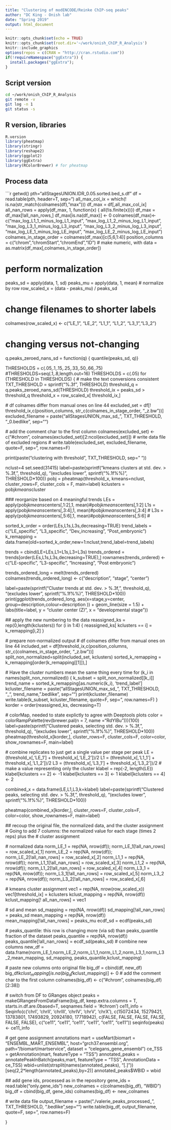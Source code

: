 ```yaml
---
title: "Clustering of modENCODE/Reinke ChIP-seq peaks"
author: "DC King - Onish lab"
date: "Spring 2019"
output: html_document
---
```


```r
knitr::opts_chunk$set(echo = TRUE)
knitr::opts_chunk$set(root.dir='~/work/onish_ChIP_R_Analysis')
knitr::include_graphics
options(repos = c(CRAN = "http://cran.rstudio.com"))
if(!requireNamespace("ggExtra")) {
  install.packages("ggExtra");
}
```

## Script version
```bash
cd ~/work/onish_ChIP_R_Analysis
git remote -v
git log -n 1
git status -s
```

## R version, libraries
```r
R.version
library(pheatmap)
library(stringr)
library(reshape2)
library(ggplot2)
library(ggExtra)
library(RColorBrewer) # for pheatmap
```

## Process data
```r
getwd()
pth="allStagesUNION.IDR_0.05.sorted.bed_s.df"
df = read.table(pth, header=T, sep="\t")
all_max_col_ix = which(! is.na(str_match(colnames(df),"max")))
df_max = df[,all_max_col_ix]
all_nan_rows = apply(df_max, 1, function(x) { all(!is.finite(x))})
df_max = df_max[!all_nan_rows,]
df_max[is.na(df_max)] <- 0
colnames(df_max)<-c("max_log_L1_1_minus_log_L1_input", "max_log_L1_2_minus_log_L1_input", "max_log_L3_1_minus_log_L3_input", "max_log_L3_2_minus_log_L3_input", "max_log_LE_1_minus_log_LE_input",  "max_log_LE_2_minus_log_LE_input")
colnames_in_stage_order = colnames(df_max)[c(5,6,1:4)]
position_columns = c("chrom","chromStart","chromEnd","ID")
# make numeric, with 
data = as.matrix(df_max[,colnames_in_stage_order])

# perform normalization
peaks_sd = apply(data, 1, sd)
peaks_mu = apply(data, 1, mean)
# normalize by row
row_scaled_x = (data - peaks_mu) /  peaks_sd

# change filenames to shorter labels
colnames(row_scaled_x) <- c("LE_1", "LE_2", "L1_1", "L1_2", "L3_1","L3_2")

# changing versus not-changing
q.peaks_zeroed_nans_sd = function(q) { quantile(peaks_sd, q)}

THRESHOLDS = c(.05,.1,.15,.25,.33,.50,.66,.75)
#THRESHOLDS=seq(.1,.8,length.out=16)
THRESHOLDS = c(.05)
for (THRESHOLD in THRESHOLDS) {
  # make the text conversions consistent
  TXT_THRESHOLD = sprintf("%.3f", THRESHOLD)
  threshold_q = q.peaks_zeroed_nans_sd(THRESHOLD)
  threshold_ix = peaks_sd > threshold_q
  threshold_x = row_scaled_x[ threshold_ix,]
  
  # df colnames differ from manual ones on line 44
  excluded_set = df[! threshold_ix,c(position_columns, str_c(colnames_in_stage_order, "_z.bw"))]
  excluded_filename = paste("allStagesUNION_max_sd_", TXT_THRESHOLD, "_0.bedlike", sep="")
  
  # add the comment char to the first column
  colnames(excluded_set) <- c("#chrom", colnames(excluded_set)[2:ncol(excluded_set)])
  # write data file of excluded regions
  # write.table(excluded_set, excluded_filename, quote=F, sep="\t", row.names=F)
  
  print(paste("clustering with threshold", TXT_THRESHOLD, sep=" "))
  
  nclust=4
  set.seed(31415)
  label=paste(sprintf("kmeans clusters at std. dev. > %.3f,", threshold_q), "(excludes lower ", sprintf("%.1f%%)", THRESHOLD*100))
  pobj = pheatmap(threshold_x, kmeans=nclust, cluster_rows=F, cluster_cols = F, main=label)
  kclusters = pobj$kmeans$cluster
  
  
  ### reorganize based on 4 meaningful trends
  LEs = apply(pobj$kmeans$centers[,1:2],1, mean)#pobj$kmeans$centers[,1:2] 
  L1s = apply(pobj$kmeans$centers[,3:4],1, mean)#pobj$kmeans$centers[,3:4] # 
  L3s = apply(pobj$kmeans$centers[,5:6],1, mean)#pobj$kmeans$centers[,5:6] # 
  
  sorted_k_order = order(LEs,L1s,L3s,decreasing=TRUE)
  trend_labels = c("LE_specific", "L3_specific", "Dev_increasing",  "Post_embryonic")
  k_remapping = data.frame(old=sorted_k_order,new=1:nclust,trend_label=trend_labels)
  
  trends = cbind(LE=LEs,L1=L1s,L3=L3s)
  trends_ordered = trends[order(LEs,L1s,L3s,decreasing=TRUE),]
  rownames(trends_ordered) <- c("LE-specific", "L3-specific", "Increasing",  "Post embryonic")
  
  
  trends_ordered_long = melt(trends_ordered)
  colnames(trends_ordered_long) <- c("description", "stage", "center")
  
  label=paste(sprintf("Cluster trends at std. dev. > %.3f,", threshold_q), "(excludes lower ", sprintf("%.1f%%)", THRESHOLD*100))
  print(ggplot(trends_ordered_long, aes(x=stage,y=center, group=description,colour=description )) + geom_line(size = 1.5) + labs(title=label, y = "cluster center (Z)", x = "developmental stage"))  
  
  ## apply the new numbering to the data
  reassigned_ks = rep(0,length(kclusters))
  for (i in 1:4) {
    reassigned_ks[ kclusters == i] = k_remapping[i,2]
  }
  
  
  # prepare non-normalized output
  # df colnames differ from manual ones on line 44
  included_set = df[threshold_ix,c(position_columns, str_c(colnames_in_stage_order, "_z.bw"))]
  split_non_normalized=split(included_set, kclusters)
  sorted_k_remapping = k_remapping[order(k_remapping[[1]]),]
  
  # Have the cluster numbers mean the same thing every time
  for (k_i in names(split_non_normalized)) { 
    k_subset = split_non_normalized[[k_i]]
    trend_name = sorted_k_remapping[as.numeric(k_i), 'trend_label']
    kcluster_filename = paste("allStagesUNION_max_sd_", TXT_THRESHOLD, "_", trend_name, ".bedlike", sep="")
    print(kcluster_filename)
    write.table(k_subset, kcluster_filename, quote=F, sep="\t", row.names=F)
  }
  korder = order(reassigned_ks, decreasing=T)
  
  # colorMap, needed to state explictly to agree with Deeptools plots
  color = colorRampPalette(rev(brewer.pal(n = 7, name ="RdYlBu")))(100)
  label=paste(sprintf("Clustered peaks, selecting std. dev. > %.3f,", threshold_q), "(excludes lower ", sprintf("%.1f%%)", THRESHOLD*100))
  pheatmap(threshold_x[korder,], cluster_rows=F, cluster_cols=F, color=color, show_rownames=F, main=label)
  
  # combine replicates to just get a single value per stage per peak
  LE = (threshold_x[,'LE_1'] + threshold_x[,'LE_2'])/2
  L1 = (threshold_x[,'L1_1'] + threshold_x[,'L1_2'])/2
  L3 = (threshold_x[,'L3_1'] + threshold_x[,'L3_2'])/2
  # make a value representing only the cluster
  klabel = rep(-2, length(LE))
  klabel[kclusters == 2] <-  -1
  klabel[kclusters == 3] <-  1
  klabel[kclusters == 4] <-  2
  
  combined_x = data.frame(LE,L1,L3,k=klabel)
  label=paste(sprintf("Clustered peaks, selecting std. dev. > %.3f,", threshold_q), "(excludes lower ", sprintf("%.1f%%)", THRESHOLD*100))
  
  pheatmap(combined_x[korder,], cluster_rows=F, cluster_cols=F, color=color, show_rownames=F, main=label)
  

  ## recoup the original file, the normalized data, and the cluster assignment
  # Going to add 7 columns: the normalized value for each stage (times 2 reps) plus the 
  # cluster assignment
  
  # normalized data
  norm_LE_1 = rep(NA, nrow(df)); norm_LE_1[!all_nan_rows] = row_scaled_x[,1]
  norm_LE_2 = rep(NA, nrow(df)); norm_LE_2[!all_nan_rows] = row_scaled_x[,2]
  norm_L1_1 = rep(NA, nrow(df)); norm_L1_1[!all_nan_rows] = row_scaled_x[,3]
  norm_L1_2 = rep(NA, nrow(df)); norm_L1_2[!all_nan_rows] = row_scaled_x[,4]
  norm_L3_1 = rep(NA, nrow(df)); norm_L3_1[!all_nan_rows] = row_scaled_x[,5]
  norm_L3_2 = rep(NA, nrow(df)); norm_L3_2[!all_nan_rows] = row_scaled_x[,6]
  
  # kmeans cluster assignment
  vec1 = rep(NA, nrow(row_scaled_x))
  vec1[threshold_ix] = kclusters
  kclust_mapping = rep(NA, nrow(df))
  kclust_mapping[! all_nan_rows] = vec1
  
  # sd and mean
  sd_mapping = rep(NA, nrow(df))
  sd_mapping[!all_nan_rows] = peaks_sd
  mean_mapping = rep(NA, nrow(df))
  mean_mapping[!all_nan_rows] = peaks_mu
  ecdf_sd = ecdf(peaks_sd)
  
  # peaks_quantile: this row is changing more (via sd) than peaks_quantile fraction of the dataset
  peaks_quantile = rep(NA, nrow(df))
  peaks_quantile[!all_nan_rows] = ecdf_sd(peaks_sd)
  # combine new columns
  new_df = data.frame(norm_LE_1,norm_LE_2,norm_L1_1,norm_L1_2,norm_L3_1,norm_L3_2,mean_mapping, sd_mapping, peaks_quantile,kclust_mapping)
  
  # paste new columns onto original file
  big_df = cbind(df, new_df)
  big_df$kclust_mapping[is.na(big_df$kclust_mapping)] <- 0
  # add the comment char to the first column
  colnames(big_df) <- c("#chrom", colnames(big_df)[2:38])
  
  # switch from DF to GRanges object
  peaks = makeGRangesFromDataFrame(big_df, keep.extra.columns = T, starts.in.df.are.0based=T, seqnames.field = '#chrom')
  ce11_info = Seqinfo(c('chrI', 'chrII', 'chrIII', 'chrIV', 'chrV', 'chrX'), c(15072434, 15279421, 13783801, 17493829, 20924180, 17718942), c(FALSE, FALSE, FALSE, FALSE, FALSE, FALSE), c("ce11", "ce11", "ce11", "ce11", "ce11", "ce11"))
  seqinfo(peaks) <- ce11_info
  
  # get gene assignment annotations
  mart = useMart(biomart = "ENSEMBL_MART_ENSEMBL", host="grch37.ensembl.org", path="/biomart/martservice", dataset = "celegans_gene_ensembl")
  ce_TSS = getAnnotation(mart, featureType = "TSS")
  annotated_peaks = annotatePeakInBatch(peaks,mart, featureType = "TSS", AnnotationData = ce_TSS)
  wbid=unlist(strsplit(names(annotated_peaks), "[.]"))[seq(2,2*length(annotated_peaks),by=2)]
  annotated_peaks$WBID = wbid
  
  
  ## add gene ids, processed as in the repository
  gene_ids = read.table("only.gene_ids")
  new_colnames = c(colnames(big_df), "WBID")
  big_df = cbind(big_df, gene_ids)
  colnames(big_df) <- new_colnames
  
  # write data file
  output_filename = paste("./valerie_peaks_processed_", TXT_THRESHOLD, ".bedlike",sep="")
  write.table(big_df, output_filename, quote=F, sep="\t", row.names=F)

}